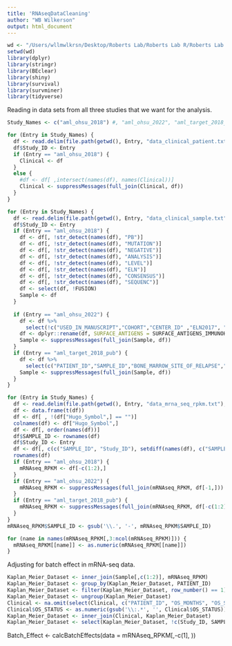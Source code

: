 ```yaml
---
title: 'RNAseqDataCleaning'
author: "WB Wilkerson"
output: html_document
---
```


```r
wd <- "/Users/wllmwlkrsn/Desktop/Roberts Lab/Roberts Lab R/Roberts Lab Project"
setwd(wd)
library(dplyr)
library(stringr)
library(BEclear)
library(shiny)
library(survival)
library(survminer)
library(tidyverse)
```

Reading in data sets from all three studies that we want for the analysis.
```r
Study_Names <- c("aml_ohsu_2018") #, "aml_ohsu_2022", "aml_target_2018_pub")

for (Entry in Study_Names) {
  df <- read.delim(file.path(getwd(), Entry, "data_clinical_patient.txt"), header=TRUE, comment.char = "#")
  df$Study_ID <- Entry
  if (Entry == "aml_ohsu_2018") {
    Clinical <- df
  }
  else {
    #df <- df[ ,intersect(names(df), names(Clinical))]
    Clinical <- suppressMessages(full_join(Clinical, df))
  }
}

for (Entry in Study_Names) {
  df <- read.delim(file.path(getwd(), Entry, "data_clinical_sample.txt"), header=TRUE, comment.char = "#")
  df$Study_ID <- Entry
  if (Entry == "aml_ohsu_2018") {
    df <- df[, !str_detect(names(df), "PB")]
    df <- df[, !str_detect(names(df), "MUTATION")]
    df <- df[, !str_detect(names(df), "NEGATIVE")]
    df <- df[, !str_detect(names(df), "ANALYSIS")]
    df <- df[, !str_detect(names(df), "LEVEL")]
    df <- df[, !str_detect(names(df), "ELN")]
    df <- df[, !str_detect(names(df), "CONSENSUS")]
    df <- df[, !str_detect(names(df), "SEQUENC")]
    df <- select(df, !FUSION)
    Sample <- df
  }
  
  if (Entry == "aml_ohsu_2022") {
    df <- df %>%
      select(!c("USED_IN_MANUSCRIPT","COHORT","CENTER_ID" ,"ELN2017", "ALLELIC_RATIO", "RUNX1", "ASXL1", "TP53", "CEBPA_BIALLELIC", "FLT3_ITD", "NPM1"))
    df <- dplyr::rename(df, SURFACE_ANTIGENS = SURFACE_ANTIGENS_IMMUNOHISTOCHEMICAL_STAINS)
    Sample <- suppressMessages(full_join(Sample, df))
  }
  if (Entry == "aml_target_2018_pub") {
    df <- df %>%
      select(c("PATIENT_ID","SAMPLE_ID","BONE_MARROW_SITE_OF_RELAPSE","CNS_SITE_OF_RELAPSE","OTHER_SITE_OF_RELAPSE","ONCOTREE_CODE","CANCER_TYPE","CANCER_TYPE_DETAILED","SOMATIC_STATUS", "TMB_NONSYNONYMOUS"))
    Sample <- suppressMessages(full_join(Sample, df))
  }
}

for (Entry in Study_Names) {
  df <- read.delim(file.path(getwd(), Entry, "data_mrna_seq_rpkm.txt"), header=TRUE, comment.char = "#")
  df <- data.frame(t(df))
  df <- df[ , !(df["Hugo_Symbol",] == "")]
  colnames(df) <- df["Hugo_Symbol",]
  df <- df[, order(names(df))]
  df$SAMPLE_ID <- rownames(df)
  df$Study_ID <- Entry
  df <- df[, c(c("SAMPLE_ID", "Study_ID"), setdiff(names(df), c("SAMPLE_ID", "Study_ID")))]
  rownames(df)
  if (Entry == "aml_ohsu_2018") {
    mRNAseq_RPKM <- df[-c(1:2),]
  }
  if (Entry == "aml_ohsu_2022") {
    mRNAseq_RPKM <- suppressMessages(full_join(mRNAseq_RPKM, df[-1,]))
  }
  if (Entry == "aml_target_2018_pub") {
    mRNAseq_RPKM <- suppressMessages(full_join(mRNAseq_RPKM, df[-c(1:2),]))
  }
}
mRNAseq_RPKM$SAMPLE_ID <- gsub('\\.', '-', mRNAseq_RPKM$SAMPLE_ID)

for (name in names(mRNAseq_RPKM[,3:ncol(mRNAseq_RPKM)])) {
  mRNAseq_RPKM[[name]] <- as.numeric(mRNAseq_RPKM[[name]])
}
```

Adjusting for batch effect in mRNA-seq data.
```r
Kaplan_Meier_Dataset <- inner_join(Sample[,c(1:2)], mRNAseq_RPKM)
Kaplan_Meier_Dataset <- group_by(Kaplan_Meier_Dataset, PATIENT_ID)
Kaplan_Meier_Dataset <- filter(Kaplan_Meier_Dataset, row_number() == 1)
Kaplan_Meier_Dataset <- ungroup(Kaplan_Meier_Dataset)
Clinical <- na.omit(select(Clinical, c("PATIENT_ID", "OS_MONTHS", "OS_STATUS")))
Clinical$OS_STATUS <- as.numeric(gsub('\\:.*', '', Clinical$OS_STATUS))
Kaplan_Meier_Dataset <- inner_join(Clinical, Kaplan_Meier_Dataset)
Kaplan_Meier_Dataset <- select(Kaplan_Meier_Dataset, !c(Study_ID, SAMPLE_ID))
```

Batch_Effect <- calcBatchEffects(data = mRNAseq_RPKM[,-c(1], ))

